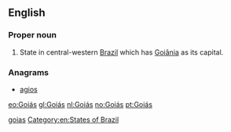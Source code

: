 ==English==
{{wikipedia}}

===Proper noun===
{{en-proper noun}}

# State in central-western [[Brazil]] which has [[Goiânia]] as its capital.

===Anagrams===
* [[agios#English|agios]] 

[[Category:English terms spelled with Á|goias]]
[[Category:en:States of Brazil]]

[[eo:Goiás]]
[[gl:Goiás]]
[[nl:Goiás]]
[[no:Goiás]]
[[pt:Goiás]]